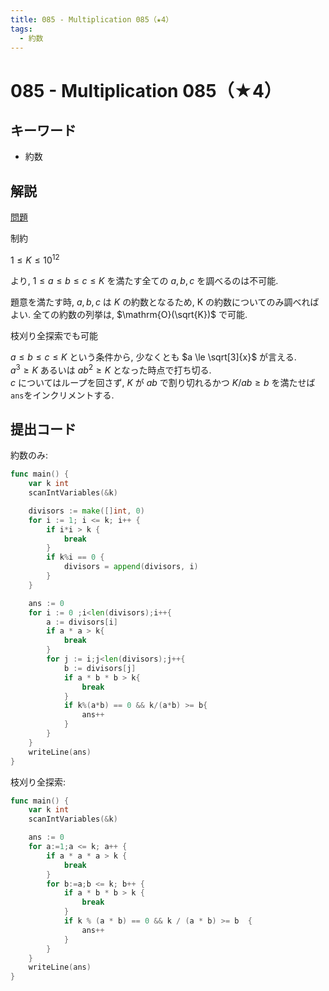 ```yaml
---
title: 085 - Multiplication 085（★4）
tags:
  - 約数
---
```


# 085 - Multiplication 085（★4）

## キーワード

- 約数

## 解説

[問題](https://atcoder.jp/contests/typical90/tasks/typical90_cg)

制約

$1 \le K \le 10^{12}$

より, $1 \le a \le b \le c \le K$ を満たす全ての $a,b,c$ を調べるのは不可能.

題意を満たす時, $a,b,c$ は $K$ の約数となるため, K の約数についてのみ調べればよい. 全ての約数の列挙は, $\mathrm{O}(\sqrt{K})$ で可能.


<Callout emoji="💡">枝刈り全探索でも可能</Callout>

$a \le b \le c \le K$ という条件から, 少なくとも $a \le \sqrt[3]{x}$ が言える.  
$a^3 \ge K$ あるいは $ab^2 \ge K$ となった時点で打ち切る.  
$c$ についてはループを回さず, $K$ が $ab$ で割り切れるかつ $K / ab \ge b$ を満たせば`ans`をインクリメントする.

## 提出コード

約数のみ:

```go
func main() {
	var k int
	scanIntVariables(&k)

	divisors := make([]int, 0)
	for i := 1; i <= k; i++ {
		if i*i > k {
			break
		}
		if k%i == 0 {
			divisors = append(divisors, i)
		}
	}

	ans := 0
	for i := 0 ;i<len(divisors);i++{
		a := divisors[i]
		if a * a > k{
			break
		}
		for j := i;j<len(divisors);j++{
			b := divisors[j]
			if a * b * b > k{
				break
			}
			if k%(a*b) == 0 && k/(a*b) >= b{
				ans++
			}
		}
	}
	writeLine(ans)
}
```

枝刈り全探索:

```go
func main() {
	var k int
	scanIntVariables(&k)

	ans := 0
	for a:=1;a <= k; a++ {
		if a * a * a > k {
			break
		}
		for b:=a;b <= k; b++ {
			if a * b * b > k {
				break
			}
			if k % (a * b) == 0 && k / (a * b) >= b  {
                ans++
			}
		}
	}
	writeLine(ans)
}
```
